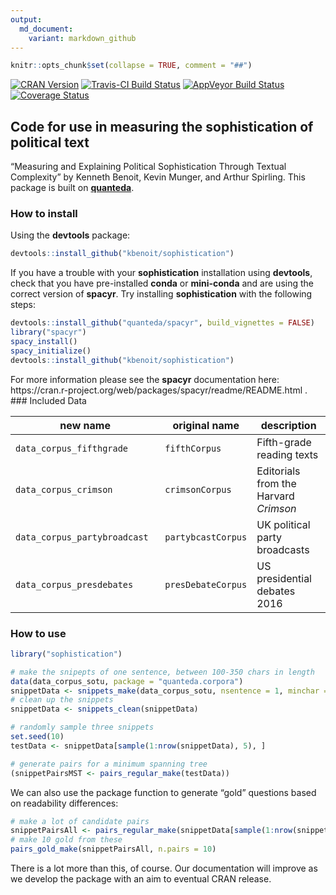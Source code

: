 ```yaml
---
output:
  md_document:
    variant: markdown_github
---
```


```r
knitr::opts_chunk$set(collapse = TRUE, comment = "##")
```

<!--
![Downloads](http://cranlogs.r-pkg.org/badges/sophistication)
-->
[![CRAN Version](http://www.r-pkg.org/badges/version/sophistication)](http://cran.r-project.org/package=sophistication)
[![Travis-CI Build Status](https://travis-ci.org/kbenoit/sophistication.svg?branch=master)](https://travis-ci.org/kbenoit/sophistication)
[![AppVeyor Build Status](https://ci.appveyor.com/api/projects/status/github/kbenoit/sophistication?branch=master&svg=true)](https://ci.appveyor.com/project/kbenoit/sophistication)
[![Coverage Status](https://img.shields.io/codecov/c/github/kbenoit/sophistication/master.svg)](https://codecov.io/github/kbenoit/sophistication?branch=master)

## Code for use in measuring the sophistication of political text

"Measuring and Explaining Political Sophistication Through Textual Complexity" by Kenneth Benoit, Kevin Munger, and Arthur Spirling.  This package is built on [**quanteda**](http://quanteda.io).

### How to install

Using the **devtools** package:
```r
devtools::install_github("kbenoit/sophistication")
```

If you have a trouble with your **sophistication** installation using **devtools**, check that you have pre-installed **conda** or **mini-conda** and are using the correct version of **spacyr**. Try installing **sophistication** with the following steps:

``` r
devtools::install_github("quanteda/spacyr", build_vignettes = FALSE)
library("spacyr")
spacy_install()
spacy_initialize()
devtools::install_github("kbenoit/sophistication")
```

For more information please see the **spacyr** documentation here: https://cran.r-project.org/web/packages/spacyr/readme/README.html .                              
### Included Data

new name | original name | description
--------------| -------- | ------- 
`data_corpus_fifthgrade` | `fifthCorpus` | Fifth-grade reading texts
`data_corpus_crimson` | `crimsonCorpus` |  Editorials from the Harvard *Crimson*
`data_corpus_partybroadcast` | `partybcastCorpus` |  UK political party broadcasts
`data_corpus_presdebates` | `presDebateCorpus` | US presidential debates 2016



### How to use

```r
library("sophistication")

# make the snipepts of one sentence, between 100-350 chars in length
data(data_corpus_sotu, package = "quanteda.corpora")
snippetData <- snippets_make(data_corpus_sotu, nsentence = 1, minchar = 150, maxchar = 250)
# clean up the snippets
snippetData <- snippets_clean(snippetData)

# randomly sample three snippets
set.seed(10)
testData <- snippetData[sample(1:nrow(snippetData), 5), ]

# generate pairs for a minimum spanning tree
(snippetPairsMST <- pairs_regular_make(testData))
```

We can also use the package function to generate "gold" questions based on readability differences:

```r
# make a lot of candidate pairs
snippetPairsAll <- pairs_regular_make(snippetData[sample(1:nrow(snippetData), 1000), ])
# make 10 gold from these
pairs_gold_make(snippetPairsAll, n.pairs = 10)
```

There is a lot more than this, of course. Our documentation will improve as we develop the package with an aim to eventual CRAN release.

    

    

